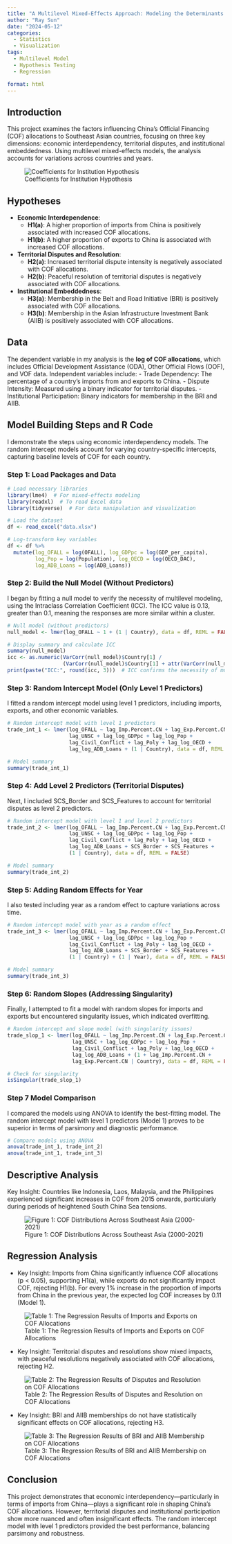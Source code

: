 ```yaml
---
title: "A Multilevel Mixed-Effects Approach: Modeling the Determinants of China's Official Financing in Southeast Asia"
author: "Ray Sun"
date: "2024-05-12"
categories: 
  - Statistics
  - Visualization
tags: 
  - Multilevel Model
  - Hypothesis Testing
  - Regression

format: html
---
```


## Introduction

This project examines the factors influencing China’s Official Financing (COF) allocations to Southeast Asian countries, focusing on three key dimensions: economic interdependency, territorial disputes, and institutional embeddedness. Using multilevel mixed-effects models, the analysis accounts for variations across countries and years.

![Coefficients for Institution Hypothesis](coefficient.png)

## Hypotheses

- **Economic Interdependence**:
  - **H1(a)**: A higher proportion of imports from China is positively associated with increased COF allocations.
  - **H1(b)**: A higher proportion of exports to China is associated with increased COF allocations.
- **Territorial Disputes and Resolution**:
  - **H2(a)**: Increased territorial dispute intensity is negatively associated with COF allocations.
  - **H2(b)**: Peaceful resolution of territorial disputes is negatively associated with COF allocations.

- **Institutional Embeddedness**:
  - **H3(a)**: Membership in the Belt and Road Initiative (BRI) is positively associated with COF allocations.
  - **H3(b)**: Membership in the Asian Infrastructure Investment Bank (AIIB) is positively associated with COF allocations.


## Data
The dependent variable in my analysis is the **log of COF allocations**, which includes Official Development Assistance (ODA), Other Official Flows (OOF), and VOF data.
Independent variables include:
- Trade Dependency: The percentage of a country’s imports from and exports to China.
- Dispute Intensity: Measured using a binary indicator for territorial disputes.
- Institutional Participation: Binary indicators for membership in the BRI and AIIB.

## Model Building Steps and R Code

I demonstrate the steps using economic interdependency models. The random intercept models account for varying country-specific intercepts, capturing baseline levels of COF for each country.

### Step 1: Load Packages and Data

```r
# Load necessary libraries
library(lme4)  # For mixed-effects modeling
library(readxl)  # To read Excel data
library(tidyverse)  # For data manipulation and visualization

# Load the dataset
df <- read_excel("data.xlsx")

# Log-transform key variables
df <- df %>%
  mutate(log_OFALL = log(OFALL), log_GDPpc = log(GDP_per_capita), 
         log_Pop = log(Population), log_OECD = log(OECD_DAC), 
         log_ADB_Loans = log(ADB_Loans))
```

### Step 2: Build the Null Model (Without Predictors)
I began by fitting a null model to verify the necessity of multilevel modeling, using the Intraclass Correlation Coefficient (ICC). The ICC value is 0.13, greater than 0.1, meaning the responses are more similar within a cluster.

```r
# Null model (without predictors)
null_model <- lmer(log_OFALL ~ 1 + (1 | Country), data = df, REML = FALSE)

# Display summary and calculate ICC
summary(null_model)
icc <- as.numeric(VarCorr(null_model)$Country[1] / 
                  (VarCorr(null_model)$Country[1] + attr(VarCorr(null_model), "sc")^2))
print(paste("ICC:", round(icc, 3)))  # ICC confirms the necessity of multilevel modeling
```

### Step 3: Random Intercept Model (Only Level 1 Predictors)
I fitted a random intercept model using level 1 predictors, including imports, exports, and other economic variables.

```r
# Random intercept model with level 1 predictors
trade_int_1 <- lmer(log_OFALL ~ lag_Imp.Percent.CN + lag_Exp.Percent.CN + 
                    lag_UNSC + lag_log_GDPpc + lag_log_Pop + 
                    lag_Civil_Conflict + lag_Poly + lag_log_OECD + 
                    lag_log_ADB_Loans + (1 | Country), data = df, REML = FALSE)

# Model summary
summary(trade_int_1)
```

### Step 4: Add Level 2 Predictors (Territorial Disputes)
Next, I included SCS_Border and SCS_Features to account for territorial disputes as level 2 predictors.

```r
# Random intercept model with level 1 and level 2 predictors
trade_int_2 <- lmer(log_OFALL ~ lag_Imp.Percent.CN + lag_Exp.Percent.CN + 
                    lag_UNSC + lag_log_GDPpc + lag_log_Pop + 
                    lag_Civil_Conflict + lag_Poly + lag_log_OECD + 
                    lag_log_ADB_Loans + SCS_Border + SCS_Features + 
                    (1 | Country), data = df, REML = FALSE)

# Model summary
summary(trade_int_2)
```

### Step 5: Adding Random Effects for Year
I also tested including year as a random effect to capture variations across time.

```r
# Random intercept model with year as a random effect
trade_int_3 <- lmer(log_OFALL ~ lag_Imp.Percent.CN + lag_Exp.Percent.CN + 
                    lag_UNSC + lag_log_GDPpc + lag_log_Pop + 
                    lag_Civil_Conflict + lag_Poly + lag_log_OECD + 
                    lag_log_ADB_Loans + SCS_Border + SCS_Features + 
                    (1 | Country) + (1 | Year), data = df, REML = FALSE)

# Model summary
summary(trade_int_3)
```

### Step 6: Random Slopes (Addressing Singularity)
Finally, I attempted to fit a model with random slopes for imports and exports but encountered singularity issues, which indicated overfitting.
```r
# Random intercept and slope model (with singularity issues)
trade_slop_1 <- lmer(log_OFALL ~ lag_Imp.Percent.CN + lag_Exp.Percent.CN + 
                     lag_UNSC + lag_log_GDPpc + lag_log_Pop + 
                     lag_Civil_Conflict + lag_Poly + lag_log_OECD + 
                     lag_log_ADB_Loans + (1 + lag_Imp.Percent.CN + 
                     lag_Exp.Percent.CN | Country), data = df, REML = FALSE)

# Check for singularity
isSingular(trade_slop_1)
```

### Step 7 Model Comparison
I compared the models using ANOVA to identify the best-fitting model. The random intercept model with level 1 predictors (Model 1) proves to be superior in terms of parsimony and diagnostic performance.
```r
# Compare models using ANOVA
anova(trade_int_1, trade_int_2)
anova(trade_int_1, trade_int_3)
```

## Descriptive Analysis

Key Insight: Countries like Indonesia, Laos, Malaysia, and the Philippines experienced significant increases in COF from 2015 onwards, particularly during periods of heightened South China Sea tensions.

![Figure 1: COF Distributions Across Southeast Asia (2000-2021)](Figure1.png)

## Regression Analysis

- Key Insight: Imports from China significantly influence COF allocations (p < 0.05), supporting H1(a), while exports do not significantly impact COF, rejecting H1(b). For every 1% increase in the proportion of imports from China in the previous year, the expected log COF increases by 0.11 (Model 1).

![Table 1: The Regression Results of Imports and Exports on COF Allocations](table1.png)

- Key Insight: Territorial disputes and resolutions show mixed impacts, with peaceful resolutions negatively associated with COF allocations, rejecting H2.

![Table 2: The Regression Results of Disputes and Resolution on COF Allocations](table1.png)

- Key Insight: BRI and AIIB memberships do not have statistically significant effects on COF allocations, rejecting H3.

![Table 3: The Regression Results of BRI and AIIB Membership on COF Allocations](table1.png)

## Conclusion

This project demonstrates that economic interdependency—particularly in terms of imports from China—plays a significant role in shaping China's COF allocations. However, territorial disputes and institutional participation show more nuanced and often insignificant effects. The random intercept model with level 1 predictors provided the best performance, balancing parsimony and robustness.



